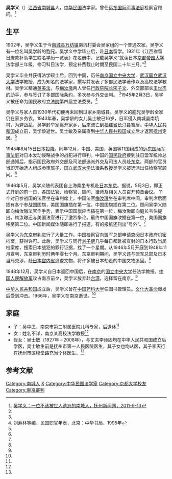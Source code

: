 '''吴学义'''（{{bd|1902年||1966年|}}）[[江西省|江西省]][[南城县|南城县]]人，[[中华民国|中华民国]]法学家。曾任[[远东国际军事法庭|远东国际军事法庭]]检察官顾问。<ref name=fzxww>[http://www.zgfznews.com/epaper/newcity/3b/2011/9/13/752148.shtml 吴学义：一位不该被世人遗忘的南城人，抚州新闻网，2011-9-13]{{Dead link|date=2019年4月 |bot=InternetArchiveBot |fix-attempted=yes }}</ref>

==生平==
1902年，吴学义生于今[[南城县|南城县]][[万坊镇|万坊镇]]南坑村委会吴家组的一个普通农家。吴学义有一位名叫吴学龄的胞兄。吴学义中学毕业后，赴[[日本|日本]]留学。1931年《江西省留日庚款补助学生姓名学历一览表》花名册中，记载吴学义“就读日本[[京都帝国大学|京都帝国大学]]法学部三年级，修习科目法学，预定补费截止时期至民国二十年三月。”<ref name=fzxww/>

吴学义毕业并获得法学硕士后，回到中国，历任[[南京|南京]][[国立中央大学|国立中央大学]]、[[武汉|武汉]][[国立武汉大学|国立武汉大学]]法学教授，成为知名的法学家，撰写并发表了多部民法学著作以及高校法学教材。吴学义精通[[英美法|英美法]]，与[[梅汝璈|梅汝璈]]两人曾任[[行政院院长|行政院院长]][[宋子文|宋子文]]、外交部部长[[王世杰_(中华民国政治家)|王世杰]]的助手，参与签订了多部国际条约，多次参与外交谈判。 <ref name=fzxww/>1945年2月3日，吴学义被任命为国民政府[[立法院|立法院]]第四届立法委员。<ref>刘寿林等编，民国职官年表，北京：中华书局，1995年</ref>

吴学义与家人自1930年代初便再未回到过家乡南城县。吴学义的胞兄吴学龄全家仍在家乡务农。1943年春，吴学龄的女儿吴士敏已16岁，日军侵入南城县南坑村，为避战乱，吴学龄举家离开家乡，后来流亡到[[福建省|福建省]][[长汀县|长汀县]]暂居。[[中华人民共和国|中华人民共和国]]成立前，吴学龄逝世。吴士敏及亲属直到[[中华人民共和国|中华人民共和国]]成立后才返回[[抚州|抚州]]定居。<ref name=fzxww/>

1945年8月15日[[日本投降|日本投降]]。同年12月，中国、美国、英国等11国组成的[[远东国际军事法庭|远东国际军事法庭]]对日本发动侵略战争的战犯进行审判。中国的[[国民政府|国民政府]]接到驻日盟军统帅总部通知后，指示国民政府外交部及司法部选派外交及司法人员赴[[东京|东京]]。两部的官员当即开始选人组成参审班子，[[国立武汉大学|国立武汉大学]]法律系教授吴学义被选派出任检察官顾问。<ref name=fzxww/>

1946年5月，吴学义随代表团自上海乘坐专机赴[[日本|日本]][[东京|东京]]。据说，5月3日，即正式开庭的前一日，各国法官、检察官、顾问、律师及相关人员召开预备会议。 11个对日参战国的法官坐在审判席上，中国法官[[梅汝璈|梅汝璈]]坐在审判席中间，审判席后面插有各个参战国国旗，美国国旗插在第一位，中国国旗插在第二位。顾问吴学义随即向梅汝璈法官作手势，表示中国国旗应当插在第一位，梅汝璈即向庭长韦伯提出。梅汝璈还与美国法官进行了激烈争论。最终中国国旗改插在第一位，美国国旗移至第二位。中国新闻媒体随即进行了报道，有的报纸还刊出“号外”。<ref name=fzxww/>

吴学义为[[东京审判|东京审判]]进行了大量工作。中国检察官向盟军总部申请查阅日本政府机密档案，获得许可。此后，吴学义与同行[[刘子健|刘子健]]几乎每日都赴被查封的日本行政当局档案库，搜索日本战犯的罪行证据，找了一个星期。从1946年5月开庭到1948年11月宣判，东京审判历时两年零七个月。东京审判期间，吴学义还与盟军总部及日本当局交涉，赴[[日本|日本]][[宫内省|宫内省]]追查文物，将许多被日本劫走的中国文物追回。<ref name=fzxww/>

1948年12月，吴学义自日本返回中国后，在[[南京|南京]]的[[国立中央大学|国立中央大学]]任法学教授。[[中国人民解放军|中国人民解放军]]攻占南京前夕，吴学义放弃赴[[台湾|台湾]]，选择留在南京。<ref name=fzxww/>

[[中华人民共和国|中华人民共和国]]成立后，吴学义曾在[[中国药科大学|中国药科大学]]任图书管理员。[[文化大革命|文化大革命]]爆发后受到冲击。1966年，吴学义在南京逝世。<ref name=fzxww/>

==家庭==
*子：吴中匡，南京市第二附属医院儿科专家，后退休<ref name=fzxww/>
*女：姓名不详，南京某高校法学教授<ref name=fzxww/>
*侄女：吴士敏（1927年－2008年），与丈夫李师固均在中华人民共和国成立后学医，吴士敏生前是抚州市第一人民医院医生，其子女也均从医，其子李天行在抚州市区穆堂路充当个体医生。<ref name=fzxww/>

==参考文献==
{{reflist}}

{{第4屆中華民國訓政時期立法委員名單}}
{{东京审判中国代表团}}
{{Authority control}}
{{DEFAULTSORT:Wu吴}}
[[Category:南城人|Category:南城人]]
[[Category:吴姓|X]]
[[Category:中华民国法学家|Category:中华民国法学家]]
[[Category:京都大学校友|Category:京都大学校友]]
[[Category:東京審判|Category:東京審判]]
